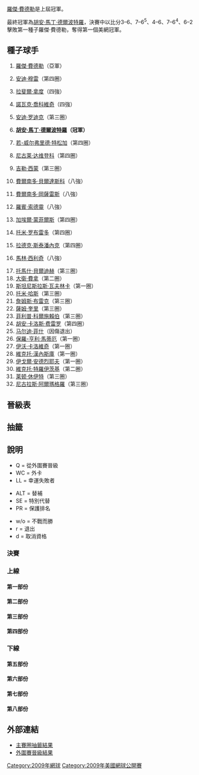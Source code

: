 {{noteTA|G1=tennis}}

{{GrandSlamEvents|2009|美國網球公開賽|
| defchamp  = {{flagicon|SUI}} [[羅傑·費德勒|羅傑·費德勒]]
| champ = {{flagicon|ARG}} [[胡安·馬丁·德爾波特羅|胡安·馬丁·德爾波特羅]]
| runner = {{flagicon|SUI}} [[羅傑·費德勒|羅傑·費德勒]]
| score  = 3–6、7–6<sup>6</sup>、 4–6、7–6<sup>4</sup>、6–2
| before_name = 美國網球公開賽男子單打比賽
| after_name  = 美國網球公開賽男子單打比賽
}}

{{main|2009年美國網球公開賽}}

[[羅傑·費德勒|羅傑·費德勒]]是上屆冠軍。

最終冠軍為[[胡安·馬丁·德爾波特羅|胡安·馬丁·德爾波特羅]]，決賽中以比分3–6、7–6<sup>5</sup>、4–6、7–6<sup>4</sup>、6–2擊敗第一種子羅傑·費德勒，奪得第一個美網冠軍。

== 種子球手 ==
{{col-begin}}
{{col-2}}
# {{flagicon|SUI}} [[羅傑·費德勒|羅傑·費德勒]]（亞軍）
# {{flagicon|GBR}} [[安迪·穆雷|安迪·穆雷]]（第四圈）
# {{flagicon|ESP}} [[拉斐爾·拿度|拉斐爾·拿度]]（四強）
# {{flagicon|SRB}} [[諾瓦克·喬科維奇|諾瓦克·喬科維奇]]（四強）
# {{flagicon|USA}} [[安迪·罗迪克|安迪·罗迪克]]（第三圈）
# {{flagicon|ARG}} '''[[胡安·馬丁·德爾波特羅|胡安·馬丁·德爾波特羅]]（冠軍）'''
# {{flagicon|FRA}} [[若-威尔弗里德·特松加|若-威尔弗里德·特松加]]（第四圈）
# {{flagicon|RUS}} [[尼古莱·达维登科|尼古莱·达维登科]]（第四圈）
# {{flagicon|FRA}} [[吉勒·西蒙|吉勒·西蒙]]（第三圈）
# {{flagicon|ESP}} [[費爾南多·貝爾達斯科|費爾南多·貝爾達斯科]]（八強）
# {{flagicon|CHI}} [[費爾南多·岡薩雷斯|費爾南多·岡薩雷斯]]（八強）
# {{flagicon|SWE}} [[羅賓·索德靈|羅賓·索德靈]]（八強）
# {{flagicon|FRA}} [[加埃爾·蒙菲爾斯|加埃爾·蒙菲爾斯]]（第四圈）
# {{flagicon|ESP}} [[托米·罗布雷多|托米·罗布雷多]]（第四圈）
# {{flagicon|CZE}} [[拉德克·斯泰潘內克|拉德克·斯泰潘內克]]（第四圈）
# {{flagicon|CRO}} [[馬林·西利奇|馬林·西利奇]]（八強）
{{col-2}}
<ol start="17">

<li> {{flagicon|CZE}} [[托馬什·貝爾迪赫|托馬什·貝爾迪赫]]（第三圈）</li>
<li> {{flagicon|ESP}} [[大衛·費拿|大衛·費拿]]（第二圈）</li>
<li> {{flagicon|SUI}} [[斯坦尼斯拉斯·瓦夫林卡|斯坦尼斯拉斯·瓦夫林卡]]（第一圈）</li>
<li> {{flagicon|GER}} [[托米·哈斯|托米·哈斯]]（第三圈）</li>
<li> {{flagicon|USA}} [[詹姆斯·布雷克|詹姆斯·布雷克]]（第三圈）</li>
<li> {{flagicon|USA}} [[薩姆·奎里|薩姆·奎里]]（第三圈）</li>
<li> {{flagicon|GER}} [[菲利普·科爾施賴伯|菲利普·科爾施賴伯]]（第三圈）</li>
<li> {{flagicon|ESP}} [[胡安·卡洛斯·费雷罗|胡安·卡洛斯·费雷罗]]（第四圈）</li>
<li> {{flagicon|USA}} [[马尔迪·菲什|马尔迪·菲什]]（因傷退出）</li>
<li> {{flagicon|FRA}} [[保羅-亨利·馬蒂厄|保羅-亨利·馬蒂厄]]（第一圈）</li>
<li> {{flagicon|CRO}} [[伊沃·卡洛維奇|伊沃·卡洛維奇]]（第一圈）</li>
<li> {{flagicon|ROU}} [[維克托·漢內斯庫|維克托·漢內斯庫]]（第一圈）</li>
<li> {{flagicon|RUS}} [[伊戈爾·安德烈耶夫|伊戈爾·安德烈耶夫]]（第一圈）</li>
<li> {{flagicon|SRB}} [[維克托·特羅伊茨基|維克托·特羅伊茨基]]（第二圈）</li>
<li> {{flagicon|AUS}} [[莱顿·休伊特|莱顿·休伊特]]（第三圈）</li>
<li> {{flagicon|ESP}} [[尼古拉斯·阿爾瑪格羅|尼古拉斯·阿爾瑪格羅]]（第三圈）</li>
</ol>
{{col-end}}

== 晉級表 ==
== 抽籤 ==
== 說明 ==
{{col-begin}}
{{col-3}}
* Q = 從外圍賽晉級
* WC = 外卡
* LL = 幸運失敗者
{{col-3}}
* ALT = 替補
* SE = 特別代替
* PR = 保護排名
{{col-3}}
* w/o = 不戰而勝
* r = 退出
* d = 取消資格
{{col-end}}

=== 決賽 ===
{{8TeamBracket-Tennis5
| RD1=八強
| RD2=四強
| RD3=決賽

| team-width=175

| RD1-seed1=1
| RD1-team1='''{{flagicon|SUI}} [[羅傑·費德勒|費德勒]]'''
| RD1-score1-1='''6'''
| RD1-score1-2='''6'''
| RD1-score1-3=6<sup>6</sup>
| RD1-score1-4='''7'''
| RD1-score1-5= 
| RD1-seed2=12
| RD1-team2={{flagicon|SWE}} [[羅賓·索德靈|索德靈]]
| RD1-score2-1=0
| RD1-score2-2=3
| RD1-score2-3='''7'''
| RD1-score2-4=6<sup>6</sup>
| RD1-score2-5= 

| RD1-seed3=4
| RD1-team3='''{{flagicon|SRB}} [[諾瓦克·喬科維奇|喬科維奇]]'''
| RD1-score3-1='''7'''
| RD1-score3-2=1
| RD1-score3-3='''7'''
| RD1-score3-4='''6'''
| RD1-score3-5= 
| RD1-seed4=10
| RD1-team4={{flagicon|ESP}} [[費爾南多·貝爾達斯科|貝爾達斯科]]
| RD1-score4-1=6<sup>2</sup>
| RD1-score4-2='''6'''
| RD1-score4-3=5
| RD1-score4-4=2
| RD1-score4-5= 

| RD1-seed5=11
| RD1-team5={{flagicon|CHI}} [[費爾南多·岡薩雷斯|F 岡薩雷斯]]
| RD1-score5-1=6<sup>4</sup>
| RD1-score5-2=6<sup>2</sup>
| RD1-score5-3=0
| RD1-score5-4= 
| RD1-score5-5= 
| RD1-seed6=3
| RD1-team6='''{{flagicon|ESP}} [[拉斐爾·拿度|拿度]]'''
| RD1-score6-1='''7'''
| RD1-score6-2='''7'''
| RD1-score6-3='''6'''
| RD1-score6-4= 
| RD1-score6-5= 

| RD1-seed7=6
| RD1-team7='''{{flagicon|ARG}} [[胡安·馬丁·德爾波特羅|德爾波特羅]]'''
| RD1-score7-1=4
| RD1-score7-2='''6'''
| RD1-score7-3='''6'''
| RD1-score7-4='''6'''
| RD1-score7-5= 
| RD1-seed8=16
| RD1-team8={{flagicon|CRO}} [[馬林·西利奇|西利奇]]
| RD1-score8-1='''6'''
| RD1-score8-2=3
| RD1-score8-3=2
| RD1-score8-4=1
| RD1-score8-5= 

| RD2-seed1=1
| RD2-team1='''{{flagicon|SUI}} [[羅傑·費德勒|費德勒]]'''
| RD2-score1-1='''7'''
| RD2-score1-2='''7'''
| RD2-score1-3='''7'''
| RD2-score1-4= 
| RD2-score1-5= 
| RD2-seed2=4
| RD2-team2={{flagicon|SRB}} [[諾瓦克·喬科維奇|喬科維奇]]
| RD2-score2-1=6<sup>3</sup>
| RD2-score2-2=5
| RD2-score2-3=5
| RD2-score2-4= 
| RD2-score2-5= 

| RD2-seed3=3
| RD2-team3={{flagicon|ESP}} [[拉斐爾·拿度|拿度]]
| RD2-score3-1=2
| RD2-score3-2=2
| RD2-score3-3=2
| RD2-score3-4= 
| RD2-score3-5= 
| RD2-seed4=6
| RD2-team4={{flagicon|ARG}} '''[[胡安·馬丁·德爾波特羅|德爾波特羅]]'''
| RD2-score4-1='''6'''
| RD2-score4-2='''6'''
| RD2-score4-3='''6'''
| RD2-score4-4= 
| RD2-score4-5= 

| RD3-seed1=1
| RD3-team1={{flagicon|SUI}} [[羅傑·費德勒|費德勒]]
| RD3-score1-1='''6'''
| RD3-score1-2=6<sup>5</sup>
| RD3-score1-3='''6'''
| RD3-score1-4=6<sup>4</sup>
| RD3-score1-5=2
| RD3-seed2=6
| RD3-team2='''{{flagicon|ARG}} [[胡安·馬丁·德爾波特羅|德爾波特羅]]'''
| RD3-score2-1=3
| RD3-score2-2='''7'''
| RD3-score2-3=4
| RD3-score2-4='''7'''
| RD3-score2-5='''6'''

}}

=== 上線 ===
==== 第一部份 ====
{{16TeamBracket-Compact-Tennis5
| RD1=第一圈
| RD2=第二圈
| RD3=第三圈
| RD4=第四圈

| RD1-seed01=1
| RD1-team01='''{{flagicon|SUI}} [[羅傑·費德勒|費德勒]]'''
| RD1-score01-1='''6'''
| RD1-score01-2='''6'''
| RD1-score01-3='''7'''
| RD1-score01-4= 
| RD1-score01-5= 
| RD1-seed02=WC
| RD1-team02={{flagicon|USA}} [[Devin_Britton|D Britton]]
| RD1-score02-1=1
| RD1-score02-2=3
| RD1-score02-3=5
| RD1-score02-4= 
| RD1-score02-5= 

| RD1-seed03=Q
| RD1-team03={{flagicon|ECU}} [[Giovanni_Lapentti|G Lapentti]]
| RD1-score03-1=3
| RD1-score03-2='''6'''
| RD1-score03-3='''6'''
| RD1-score03-4=0
| RD1-score03-5=6<sup>9</sup>
| RD1-seed04= 
| RD1-team04='''{{flagicon|GER}} [[Simon_Greul|S Greul]]'''
| RD1-score04-1='''6'''
| RD1-score04-2=3
| RD1-score04-3=4
| RD1-score04-4='''6'''
| RD1-score04-5='''7'''

| RD1-seed05= 
| RD1-team05='''{{flagicon|ARG}} [[胡安·伊格納西奧·切拉|切拉]]'''
| RD1-score05-1='''6'''
| RD1-score05-2='''6'''
| RD1-score05-3='''6'''
| RD1-score05-4= 
| RD1-score05-5= 
| RD1-seed06= 
| RD1-team06={{flagicon|ESP}} [[Óscar_Hernández_(tennis)|Ó Hernández]]
| RD1-score06-1=4
| RD1-score06-2=4
| RD1-score06-3=2
| RD1-score06-4= 
| RD1-score06-5= 

| RD1-seed07= 
| RD1-team07={{flagicon|BRA}} [[帝亞高·艾維斯|艾維斯]]
| RD1-score07-1=0
| RD1-score07-2=3
| RD1-score07-3=4
| RD1-score07-4= 
| RD1-score07-5= 
| RD1-seed08=31
| RD1-team08='''{{flagicon|AUS}} [[莱顿·休伊特|休伊特]]'''
| RD1-score08-1='''6'''
| RD1-score08-2='''6'''
| RD1-score08-3='''6'''
| RD1-score08-4= 
| RD1-score08-5= 

| RD1-seed09=21
| RD1-team09='''{{flagicon|USA}} [[詹姆斯·布雷克|布雷克]]'''
| RD1-score09-1='''6'''
| RD1-score09-2='''6'''
| RD1-score09-3='''7'''
| RD1-seed10= 
| RD1-team10={{flagicon|ESP}} [[Rubén_Ramírez_Hidalgo|R Ramírez Hidalgo]]
| RD1-score10-1=1
| RD1-score10-2=4
| RD1-score10-3=5
| RD1-score10-4= 
| RD1-score10-5= 

| RD1-seed11= 
| RD1-team11='''{{flagicon|BEL}} [[奧利維埃·羅庫斯|羅庫斯]]'''
| RD1-score11-1='''6'''
| RD1-score11-2='''6'''
| RD1-score11-3='''6'''
| RD1-score11-4= 
| RD1-score11-5= 
| RD1-seed12= 
| RD1-team12={{flagicon|RUS}} [[伊戈爾·昆尼辛|昆尼辛]]
| RD1-score12-1=3
| RD1-score12-2=0
| RD1-score12-3=2
| RD1-score12-4= 
| RD1-score12-5= 

| RD1-seed13=Q
| RD1-team13={{flagicon|CAN}} [[彼德·波蘭斯基|波蘭斯基]]
| RD1-score13-1=4
| RD1-score13-2=4
| RD1-score13-3='''7'''
| RD1-score13-4='''6'''
| RD1-score13-5=1
| RD1-seed14= 
| RD1-team14='''{{flagicon|ESP}} [[吉列爾莫·加西亞·洛佩斯|G洛佩斯]]'''
| RD1-score14-1='''6'''
| RD1-score14-2='''6'''
| RD1-score14-3=5
| RD1-score14-4=3
| RD1-score14-5='''6'''

| RD1-seed15=Q
| RD1-team15={{flagicon|USA}} [[唐納德·楊|楊]]
| RD1-score15-1=4
| RD1-score15-2='''6'''
| RD1-score15-3=2
| RD1-score15-4=3
| RD1-score15-5= 
| RD1-seed16=14
| RD1-team16='''{{flagicon|ESP}} [[托米·罗布雷多|罗布雷多]]'''
| RD1-score16-1='''6'''
| RD1-score16-2=3
| RD1-score16-3='''6'''
| RD1-score16-4='''6'''
| RD1-score16-5= 

| RD2-seed01=1
| RD2-team01='''{{flagicon|SUI}} [[羅傑·費德勒|費德勒]]'''
| RD2-score01-1='''6'''
| RD2-score01-2='''7'''
| RD2-score01-3='''7'''
| RD2-score01-4= 
| RD2-score01-5= 
| RD2-seed02= 
| RD2-team02={{flagicon|GER}} [[Simon_Greul|S Greul]]
| RD2-score02-1=3
| RD2-score02-2=5
| RD2-score02-3=5
| RD2-score02-4= 
| RD2-score02-5= 

| RD2-seed03= 
| RD2-team03={{flagicon|ARG}} [[胡安·伊格納西奧·切拉|切拉]]
| RD2-score03-1=3
| RD2-score03-2=3
| RD2-score03-3=3
| RD2-score03-4= 
| RD2-score03-5= 
| RD2-seed04=31
| RD2-team04='''{{flagicon|AUS}} [[莱顿·休伊特|休伊特]]'''
| RD2-score04-1='''6'''
| RD2-score04-2='''6'''
| RD2-score04-3='''6'''
| RD2-score04-4= 
| RD2-score04-5= 

| RD2-seed05=21
| RD2-team05='''{{flagicon|USA}} [[詹姆斯·布雷克|布雷克]]'''
| RD2-score05-1='''6'''
| RD2-score05-2=3
| RD2-score05-3='''7'''
| RD2-score05-4='''6'''
| RD2-score05-5= 
| RD2-seed06=  
| RD2-team06={{flagicon|BEL}} [[奧利維埃·羅庫斯|羅庫斯]]
| RD2-score06-1=4
| RD2-score06-2='''6'''
| RD2-score06-3=6<sup>6</sup>
| RD2-score06-4=3
| RD2-score06-5= 

| RD2-seed07= 
| RD2-team07={{flagicon|ESP}} [[吉列爾莫·加西亞·洛佩斯|G洛佩斯]]
| RD2-score07-1=2
| RD2-score07-2='''6'''
| RD2-score07-3=2
| RD2-score07-4=4
| RD2-score07-5= 
| RD2-seed08=14
| RD2-team08='''{{flagicon|ESP}} [[托米·罗布雷多|罗布雷多]]'''
| RD2-score08-1='''6'''
| RD2-score08-2=4
| RD2-score08-3='''6'''
| RD2-score08-4='''6'''
| RD2-score08-5= 

| RD3-seed01=1
| RD3-team01='''{{flagicon|SUI}} [[羅傑·費德勒|費德勒]]'''
| RD3-score01-1=4
| RD3-score01-2='''6'''
| RD3-score01-3='''7'''
| RD3-score01-4='''6'''
| RD3-score01-5= 
| RD3-seed02=31
| RD3-team02={{flagicon|AUS}} [[莱顿·休伊特|休伊特]]
| RD3-score02-1='''6'''
| RD3-score02-2=3
| RD3-score02-3=5
| RD3-score02-4=4
| RD3-score02-5= 

| RD3-seed03=21
| RD3-team03={{flagicon|USA}} [[詹姆斯·布雷克|布雷克]]
| RD3-score03-1=6<sup>2</sup>
| RD3-score03-2=4
| RD3-score03-3=4
| RD3-score03-4= 
| RD3-score03-5= 
| RD3-seed04=14
| RD3-team04='''{{flagicon|ESP}} [[托米·罗布雷多|罗布雷多]]'''
| RD3-score04-1='''7'''
| RD3-score04-2='''6'''
| RD3-score04-3='''6'''
| RD3-score04-4= 
| RD3-score04-5= 

| RD4-seed01=1
| RD4-team01='''{{flagicon|SUI}} [[羅傑·費德勒|費德勒]]'''
| RD4-score01-1='''7'''
| RD4-score01-2='''6'''
| RD4-score01-3='''6'''
| RD4-score01-4= 
| RD4-score01-5= 
| RD4-seed02=14
| RD4-team02={{flagicon|ESP}} [[托米·罗布雷多|罗布雷多]]
| RD4-score02-1=5
| RD4-score02-2=3
| RD4-score02-3=2
}}

==== 第二部份 ====
{{16TeamBracket-Compact-Tennis5
| RD1=第一圈
| RD2=第二圈
| RD3=第三圈
| RD4=第四圈

| RD1-seed01=12
| RD1-team01='''{{flagicon|SWE}} [[羅賓·索德靈|索德靈]]'''
| RD1-score01-1='''6'''
| RD1-score01-2=3
| RD1-score01-3='''6'''
| RD1-score01-4='''6'''
| RD1-score01-5= 
| RD1-seed02= 
| RD1-team02={{flagicon|ESP}} [[阿爾伯特·蒙塔涅斯|蒙塔涅斯]] 
| RD1-score02-1=1
| RD1-score02-2='''6'''
| RD1-score02-3=1
| RD1-score02-4=4
| RD1-score02-5= 

| RD1-seed03= 
| RD1-team03={{flagicon|GER}} [[Mischa_Zverev|M Zverev]]
| RD1-score03-1='''6'''
| RD1-score03-2=5
| RD1-score03-3='''6'''
| RD1-score03-4=4
| RD1-score03-5=0
| RD1-seed04= 
| RD1-team04='''{{flagicon|ESP}} [[Marcel_Granollers|M Granollers]]'''
| RD1-score04-1=2
| RD1-score04-2='''7'''
| RD1-score04-3=3
| RD1-score04-4='''6'''
| RD1-score04-5='''6'''

| RD1-seed05= 
| RD1-team05='''{{flagicon|USA}} [[凱文·金|金]]'''
| RD1-score05-1='''6'''
| RD1-score05-2=0
| RD1-score05-3='''6'''
| RD1-score05-4='''6'''
| RD1-score05-5= 
| RD1-seed06= 
| RD1-team06={{flagicon|ISR}} [[杜迪·塞拉|D 塞拉]]
| RD1-score06-1=3
| RD1-score06-2='''6'''
| RD1-score06-3=2
| RD1-score06-4=2
| RD1-score06-5= 

| RD1-seed07=Q
| RD1-team07={{flagicon|USA}} [[Michael_Yani|M Yani]]
| RD1-score07-1=3
| RD1-score07-2=5
| RD1-score07-3=4
| RD1-score07-4= 
| RD1-score07-5= 
| RD1-seed08=22
| RD1-team08='''{{flagicon|USA}} [[薩姆·奎里|奎里]]'''
| RD1-score08-1='''6'''
| RD1-score08-2='''7'''
| RD1-score08-3='''6'''
| RD1-score08-4= 
| RD1-score08-5= 

| RD1-seed09=26
| RD1-team09={{flagicon|FRA}} [[保羅-亨利·馬蒂厄|馬蒂厄]]
| RD1-score09-1='''6'''
| RD1-score09-2=5
| RD1-score09-3=0
| RD1-score09-4=2
| RD1-seed10= 
| RD1-team10='''{{flagicon|RUS}} [[米哈伊尔·尤日尼|尤日尼]]'''
| RD1-score10-1=2
| RD1-score10-2='''7'''
| RD1-score10-3='''6'''
| RD1-score10-4='''6'''
| RD1-score10-5= 

| RD1-seed11= 
| RD1-team11={{flagicon|ITA}} [[波蒂托·斯塔拉切|斯塔拉切]] 
| RD1-score11-1=6<sup>3</sup>
| RD1-score11-2=6<sup>2</sup>
| RD1-score11-3=0
| RD1-score11-4= 
| RD1-score11-5= 
| RD1-seed12=Q
| RD1-team12='''{{flagicon|SUI}} [[馬爾科·齊特內里|齊特內里]]'''
| RD1-score12-1='''7'''
| RD1-score12-2='''7'''
| RD1-score12-3='''6'''
| RD1-score12-4= 
| RD1-score12-5= 

| RD1-seed13= 
| RD1-team13='''{{flagicon|CZE}} [[Jan_Hernych|J Hernych]]'''
| RD1-score13-1=1
| RD1-score13-2='''7'''
| RD1-score13-3='''6'''
| RD1-score13-4=2
| RD1-score13-5='''6'''
| RD1-seed14= 
| RD1-team14={{flagicon|GER}} [[萊納·舒特勒|舒特勒]]
| RD1-score14-1='''6'''
| RD1-score14-2=6<sup>5</sup>
| RD1-score14-3=4
| RD1-score14-4='''6'''
| RD1-score14-5=3

| RD1-seed15=Q
| RD1-team15={{flagicon|GER}} [[Dieter_Kindlmann|D Kindlmann]]
| RD1-score15-1=3
| RD1-score15-2=4
| RD1-score15-3=5
| RD1-score15-4= 
| RD1-score15-5= 
| RD1-seed16=8
| RD1-team16='''{{flagicon|RUS}} [[尼古莱·达维登科|达维登科]]'''
| RD1-score16-1='''6'''
| RD1-score16-2='''6'''
| RD1-score16-3='''6'''
| RD1-score16-4= 
| RD1-score16-5= 

| RD2-seed01=12
| RD2-team01='''{{flagicon|SWE}} [[羅賓·索德靈|索德靈]]'''
| RD2-score01-1=2
| RD2-score01-2= 
| RD2-score01-3= 
| RD2-score01-4= 
| RD2-score01-5= 
| RD2-seed02= 
| RD2-team02={{flagicon|ESP}} [[Marcel_Granollers|M Granollers]]
| RD2-score02-1=0
| RD2-score02-2=r
| RD2-score02-3= 
| RD2-score02-4= 
| RD2-score02-5= 

| RD2-seed03= 
| RD2-team03={{flagicon|USA}} [[凱文·金|金]]
| RD2-score03-1=5
| RD2-score03-2='''7'''
| RD2-score03-3=4
| RD2-score03-4=4
| RD2-score03-5= 
| RD2-seed04=22
| RD2-team04= '''{{flagicon|USA}} [[薩姆·奎里|奎里]]'''
| RD2-score04-1='''7'''
| RD2-score04-2=6<sup>6</sup>
| RD2-score04-3='''6'''
| RD2-score04-4='''6'''
| RD2-score04-5= 

| RD2-seed05= 
| RD2-team05={{flagicon|RUS}} [[米哈伊尔·尤日尼|尤日尼]]
| RD2-score05-1='''6'''
| RD2-score05-2=6<sup>4</sup>
| RD2-score05-3=4
| RD2-score05-4=3
| RD2-score05-5= 
| RD2-seed06=Q
| RD2-team06='''{{flagicon|SUI}} [[馬爾科·齊特內里|齊特內里]]'''
| RD2-score06-1=2
| RD2-score06-2='''7'''
| RD2-score06-3='''6'''
| RD2-score06-4='''6'''
| RD2-score06-5= 

| RD2-seed07= 
| RD2-team07={{flagicon|CZE}} [[Jan_Hernych|J Hernych]]
| RD2-score07-1=4
| RD2-score07-2=1
| RD2-score07-3=2
| RD2-score07-4= 
| RD2-score07-5= 
| RD2-seed08=8
| RD2-team08='''{{flagicon|RUS}} [[尼古莱·达维登科|达维登科]]'''
| RD2-score08-1='''6'''
| RD2-score08-2='''6'''
| RD2-score08-3='''6'''
| RD2-score08-4= 
| RD2-score08-5= 

| RD3-seed01=12
| RD3-team01='''{{flagicon|SWE}} [[羅賓·索德靈|索德靈]]'''
| RD3-score01-1='''6'''
| RD3-score01-2='''7'''
| RD3-score01-3=6<sup>6</sup>
| RD3-score01-4='''6'''
| RD3-score01-5= 
| RD3-seed02=22
| RD3-team02={{flagicon|USA}} [[薩姆·奎里|奎里]]
| RD3-score02-1=2
| RD3-score02-2=5
| RD3-score02-3='''7'''
| RD3-score02-4=1
| RD3-score02-5= 

| RD3-seed03=Q
| RD3-team03={{flagicon|SUI}} [[馬爾科·齊特內里|齊特內里]]
| RD3-score03-1=4
| RD3-score03-2=5
| RD3-score03-3=5
| RD3-score03-4= 
| RD3-score03-5= 
| RD3-seed04=8
| RD3-team04='''{{flagicon|RUS}} [[尼古莱·达维登科|达维登科]]'''
| RD3-score04-1='''6'''
| RD3-score04-2='''7'''
| RD3-score04-3='''7'''
| RD3-score04-4= 
| RD3-score04-5= 

| RD4-seed01=12
| RD4-team01='''{{flagicon|SWE}} [[羅賓·索德靈|索德靈]]'''
| RD4-score01-1='''7'''
| RD4-score01-2=3
| RD4-score01-3='''6'''
| RD4-score01-4= 
| RD4-score01-5= 
| RD4-seed02=8
| RD4-team02={{flagicon|RUS}} [[尼古莱·达维登科|达维登科]] 
| RD4-score02-1=5
| RD4-score02-2='''6'''
| RD4-score02-3=2
| RD4-score02-4=r
}}

==== 第三部份 ====
{{16TeamBracket-Compact-Tennis5
| RD1=第一圈
| RD2=第二圈
| RD3=第三圈
| RD4=第四圈

| RD1-seed01=4
| RD1-team01='''{{flagicon|SRB}} [[諾瓦克·喬科維奇|喬科維奇]]'''
| RD1-score01-1='''6'''
| RD1-score01-2='''6'''
| RD1-score01-3='''6'''
| RD1-score01-4= 
| RD1-score01-5= 
| RD1-seed02= 
| RD1-team02={{flagicon|CRO}} [[伊万·柳比西奇|柳比西奇]]
| RD1-score02-1=3
| RD1-score02-2=1
| RD1-score02-3=3
| RD1-score02-4= 
| RD1-score02-5= 

| RD1-seed03=Q
| RD1-team03={{flagicon|ARG}} [[Juan_Pablo_Brzezicki|JP Brzezicki]]
| RD1-score03-1=6<sup>5</sup>
| RD1-score03-2=3
| RD1-score03-3=4
| RD1-score03-4= 
| RD1-score03-5= 
| RD1-seed04=Q
| RD1-team04='''{{flagicon|AUS}} [[Carsten_Ball|C Ball]]'''
| RD1-score04-1='''7'''
| RD1-score04-2='''6'''
| RD1-score04-3='''6'''
| RD1-score04-4= 
| RD1-score04-5= 

| RD1-seed05= 
| RD1-team05={{flagicon|SVK}} [[Karol_Beck|K Beck]]
| RD1-score05-1='''6'''
| RD1-score05-2='''6'''
| RD1-score05-3=1
| RD1-score05-4=4
| RD1-score05-5=3
| RD1-seed06= 
| RD1-team06='''{{flagicon|ARG}} [[麥斯武·岡薩雷斯|M岡薩雷斯]]'''
| RD1-score06-1=2
| RD1-score06-2=1
| RD1-score06-3='''6'''
| RD1-score06-4='''6'''
| RD1-score06-5='''6'''

| RD1-seed07=Q
| RD1-team07='''{{flagicon|USA}} [[Jesse_Witten|J Witten]]'''
| RD1-score07-1='''6'''
| RD1-score07-2='''6'''
| RD1-score07-3='''6'''
| RD1-score07-4= 
| RD1-score07-5= 
| RD1-seed08=29
| RD1-team08={{flagicon|RUS}} [[伊戈爾·安德烈耶夫|安德烈耶夫]]
| RD1-score08-1=4
| RD1-score08-2=0
| RD1-score08-3=2
| RD1-score08-4= 
| RD1-score08-5= 

| RD1-seed09=23
| RD1-team09='''{{flagicon|GER}} [[菲利普·科爾施賴伯|科爾施賴伯]]'''
| RD1-score09-1='''6'''
| RD1-score09-2='''6'''
| RD1-score09-3='''6'''
| RD1-seed10= 
| RD1-team10={{flagicon|ITA}} [[安德烈亞斯·塞皮|塞皮]]
| RD1-score10-1=0
| RD1-score10-2=4
| RD1-score10-3=4
| RD1-score10-4= 
| RD1-score10-5= 

| RD1-seed11=Q
| RD1-team11='''{{flagicon|IND}} [[Somdev_Devvarman|S Devvarman]]'''
| RD1-score11-1='''6'''
| RD1-score11-2='''6'''
| RD1-score11-3='''6'''
| RD1-score11-4= 
| RD1-score11-5= 
| RD1-seed12= 
| RD1-team12={{flagicon|POR}} [[費德歷高·基奧|基奧]]
| RD1-score12-1=3
| RD1-score12-2=4
| RD1-score12-3=3
| RD1-score12-4= 
| RD1-score12-5= 

| RD1-seed13= 
| RD1-team13={{flagicon|KAZ}} [[Andrey_Golubev|A Golubev]]
| RD1-score13-1=4
| RD1-score13-2='''6'''
| RD1-score13-3=5
| RD1-score13-4=3
| RD1-score13-5= 
| RD1-seed14= 
| RD1-team14='''{{flagicon|ARG}} [[Leonardo_Mayer|L Mayer]]'''
| RD1-score14-1='''6'''
| RD1-score14-2=4
| RD1-score14-3='''7'''
| RD1-score14-4='''6'''
| RD1-score14-5= 

| RD1-seed15= 
| RD1-team15={{flagicon|ITA}} [[西莫內·博萊利|博萊利]]
| RD1-score15-1=4
| RD1-score15-2=4
| RD1-score15-3=4
| RD1-score15-4= 
| RD1-score15-5= 
| RD1-seed16=15
| RD1-team16='''{{flagicon|CZE}} [[拉德克·斯泰潘內克|斯泰潘內克]]'''
| RD1-score16-1='''6'''
| RD1-score16-2='''6'''
| RD1-score16-3='''6'''
| RD1-score16-4= 
| RD1-score16-5= 

| RD2-seed01=4
| RD2-team01='''{{flagicon|SRB}} [[諾瓦克·喬科維奇|喬科維奇]]'''
| RD2-score01-1='''6'''
| RD2-score01-2='''6'''
| RD2-score01-3='''6'''
| RD2-score01-4= 
| RD2-score01-5= 
| RD2-seed02=Q
| RD2-team02={{flagicon|AUS}} [[Carsten_Ball|C Ball]]
| RD2-score02-1=3
| RD2-score02-2=4
| RD2-score02-3=4
| RD2-score02-4= 
| RD2-score02-5= 

| RD2-seed03= 
| RD2-team03={{flagicon|ARG}} [[麥斯武·岡薩雷斯|M岡薩雷斯]]
| RD2-score03-1='''7'''
| RD2-score03-2=4
| RD2-score03-3=5
| RD2-score03-4=2
| RD2-score03-5= 
| RD2-seed04=Q
| RD2-team04='''{{flagicon|USA}} [[Jesse_Witten|J Witten]]'''
| RD2-score04-1=6<sup>3</sup>
| RD2-score04-2='''6'''
| RD2-score04-3='''7'''
| RD2-score04-4='''6'''
| RD2-score04-5= 

| RD2-seed05=23
| RD2-team05='''{{flagicon|GER}} [[菲利普·科爾施賴伯|科爾施賴伯]]'''
| RD2-score05-1='''6'''
| RD2-score05-2='''6'''
| RD2-score05-3=0
| RD2-score05-4='''6'''
| RD2-score05-5= 
| RD2-seed06=Q
| RD2-team06={{flagicon|IND}} [[Somdev_Devvarman|S Devvarman]]
| RD2-score06-1=3
| RD2-score06-2=4
| RD2-score06-3='''6'''
| RD2-score06-4=2
| RD2-score06-5= 

| RD2-seed07= 
| RD2-team07={{flagicon|ARG}} [[Leonardo_Mayer|L Mayer]]
| RD2-score07-1=6<sup>5</sup>
| RD2-score07-2=3
| RD2-score07-3=4
| RD2-score07-4= 
| RD2-score07-5= 
| RD2-seed08=15
| RD2-team08='''{{flagicon|CZE}} [[拉德克·斯泰潘內克|斯泰潘內克]]'''
| RD2-score08-1='''7'''
| RD2-score08-2='''6'''
| RD2-score08-3='''6'''
| RD2-score08-4= 
| RD2-score08-5= 

| RD3-seed01=4
| RD3-team01='''{{flagicon|SRB}} [[諾瓦克·喬科維奇|喬科維奇]]'''
| RD3-score01-1=6<sup>2</sup>
| RD3-score01-2='''6'''
| RD3-score01-3='''7'''
| RD3-score01-4='''6'''
| RD3-score01-5= 
| RD3-seed02=Q
| RD3-team02={{flagicon|USA}} [[Jesse_Witten|J Witten]]
| RD3-score02-1='''7'''
| RD3-score02-2=3
| RD3-score02-3=6<sup>2</sup>
| RD3-score02-4=4
| RD3-score02-5= 

| RD3-seed03=23
| RD3-team03={{flagicon|GER}} [[菲利普·科爾施賴伯|科爾施賴伯]]
| RD3-score03-1='''6'''
| RD3-score03-2=2
| RD3-score03-3=3
| RD3-score03-4=3
| RD3-score03-5= 
| RD3-seed04=15
| RD3-team04='''{{flagicon|CZE}} [[拉德克·斯泰潘內克|斯泰潘內克]]'''
| RD3-score04-1=4
| RD3-score04-2='''6'''
| RD3-score04-3='''6'''
| RD3-score04-4='''6'''
| RD3-score04-5= 

| RD4-seed01=4
| RD4-team01='''{{flagicon|SRB}} [[諾瓦克·喬科維奇|喬科維奇]]'''
| RD4-score01-1='''6'''
| RD4-score01-2='''6'''
| RD4-score01-3='''6'''
| RD4-score01-4= 
| RD4-score01-5= 
| RD4-seed02=15
| RD4-team02={{flagicon|CZE}} [[拉德克·斯泰潘內克|斯泰潘內克]]
| RD4-score02-1=1
| RD4-score02-2=3
| RD4-score02-3=3
}}

==== 第四部份 ====
{{16TeamBracket-Compact-Tennis5
| RD1=第一圈
| RD2=第二圈
| RD3=第三圈
| RD4=第四圈

| RD1-seed01=10
| RD1-team01='''{{flagicon|ESP}} [[費爾南多·貝爾達斯科|貝爾達斯科]]'''
| RD1-score01-1='''7'''
| RD1-score01-2='''6'''
| RD1-score01-3='''7'''
| RD1-score01-4= 
| RD1-score01-5= 
| RD1-seed02= 
| RD1-team02={{flagicon|GER}} [[班傑明·貝克爾|B -{zh-hans:贝克尔;zh-hk:碧加;zh-tw:貝克;}-]] 
| RD1-score02-1=5
| RD1-score02-2=4
| RD1-score02-3=5
| RD1-score02-4= 
| RD1-score02-5= 

| RD1-seed03= 
| RD1-team03='''{{flagicon|FRA}} [[弗洛朗·塞拉|塞拉]]'''
| RD1-score03-1='''7'''
| RD1-score03-2='''7'''
| RD1-score03-3='''7'''
| RD1-score03-4= 
| RD1-score03-5= 
| RD1-seed04= 
| RD1-team04={{flagicon|SRB}} [[揚科·蒂普薩雷維奇|蒂普薩雷維奇]]
| RD1-score04-1=6<sup>8</sup>
| RD1-score04-2=6<sup>5</sup>
| RD1-score04-3=6<sup>5</sup>
| RD1-score04-4= 
| RD1-score04-5= 

| RD1-seed05= 
| RD1-team05='''{{flagicon|USA}} [[罗伯特·肯德里克|肯德里克]]'''
| RD1-score05-1='''6'''
| RD1-score05-2='''6'''
| RD1-score05-3='''6'''
| RD1-score05-4= 
| RD1-score05-5= 
| RD1-seed06= 
| RD1-team06={{flagicon|ARG}} [[馬丁·瓦薩洛·阿圭洛|瓦薩洛·阿圭洛]]
| RD1-score06-1=2
| RD1-score06-2=2
| RD1-score06-3=2
| RD1-score06-4= 
| RD1-score06-5= 

| RD1-seed07=Q
| RD1-team07={{flagicon|COL}} [[阿歷山度·法拉|法拉]]
| RD1-score07-1=5
| RD1-score07-2='''6'''
| RD1-score07-3=6<sup>7</sup>
| RD1-score07-4=2
| RD1-score07-5= 
| RD1-seed08=20
| RD1-team08='''{{flagicon|GER}} [[托米·哈斯|哈斯]]'''
| RD1-score08-1='''7'''
| RD1-score08-2=4
| RD1-score08-3='''7'''
| RD1-score08-4='''6'''
| RD1-score08-5= 

| RD1-seed09=28
| RD1-team09={{flagicon|ROU}} [[維克托·漢內斯庫|漢內斯庫]]
| RD1-score09-1=1
| RD1-score09-2=6<sup>14</sup>
| RD1-score09-3=6<sup>5</sup>
| RD1-seed10= 
| RD1-team10='''{{flagicon|USA}} [[約翰·伊斯內爾|伊斯內爾]]'''
| RD1-score10-1='''6'''
| RD1-score10-2='''7'''
| RD1-score10-3='''7'''
| RD1-score10-4= 
| RD1-score10-5= 

| RD1-seed11=Q
| RD1-team11='''{{flagicon|TUR}} [[Marsel_İlhan|M İlhan]]'''
| RD1-score11-1=3
| RD1-score11-2='''6'''
| RD1-score11-3=3
| RD1-score11-4='''7'''
| RD1-score11-5='''7'''
| RD1-seed12= 
| RD1-team12={{flagicon|BEL}} [[Christophe_Rochus|C Rochus]]
| RD1-score12-1='''6'''
| RD1-score12-2=3
| RD1-score12-3='''6'''
| RD1-score12-4=5
| RD1-score12-5=5

| RD1-seed13= 
| RD1-team13='''{{flagicon|FRA}} [[馬克·吉克爾|吉克爾]]'''
| RD1-score13-1='''6'''
| RD1-score13-2=5
| RD1-score13-3='''6'''
| RD1-score13-4='''6'''
| RD1-score13-5= 
| RD1-seed14= 
| RD1-team14={{flagicon|RUS}} [[德米特里·图萨诺夫|图萨诺夫]]
| RD1-score14-1=2
| RD1-score14-2='''7'''
| RD1-score14-3=3
| RD1-score14-4=3
| RD1-score14-5= 

| RD1-seed15= 
| RD1-team15={{flagicon|GER}} [[Björn_Phau|B Phau]]
| RD1-score15-1=1
| RD1-score15-2=4
| RD1-score15-3=2
| RD1-score15-4= 
| RD1-score15-5= 
| RD1-seed16=5
| RD1-team16='''{{flagicon|USA}} [[安迪·羅迪克|羅迪克]]'''
| RD1-score16-1='''6'''
| RD1-score16-2='''6'''
| RD1-score16-3='''6'''
| RD1-score16-4= 
| RD1-score16-5= 

| RD2-seed01=10
| RD2-team01='''{{flagicon|ESP}} [[費爾南多·貝爾達斯科|貝爾達斯科]]'''
| RD2-score01-1='''6'''
| RD2-score01-2='''6'''
| RD2-score01-3='''6'''
| RD2-score01-4= 
| RD2-score01-5= 
| RD2-seed02= 
| RD2-team02={{flagicon|FRA}} [[弗洛朗·塞拉|塞拉]] 
| RD2-score02-1=3
| RD2-score02-2=0
| RD2-score02-3=3
| RD2-score02-4= 
| RD2-score02-5= 

| RD2-seed03= 
| RD2-team03={{flagicon|USA}} [[罗伯特·肯德里克|肯德里克]]
| RD2-score03-1=4
| RD2-score03-2=4
| RD2-score03-3=6<sup>3</sup>
| RD2-score03-4= 
| RD2-score03-5= 
| RD2-seed04=20
| RD2-team04='''{{flagicon|GER}} [[托米·哈斯|哈斯]]'''
| RD2-score04-1='''6'''
| RD2-score04-2='''6'''
| RD2-score04-3='''7'''
| RD2-score04-4= 
| RD2-score04-5= 

| RD2-seed05= 
| RD2-team05='''{{flagicon|USA}} [[約翰·伊斯內爾|伊斯內爾]]'''
| RD2-score05-1='''6'''
| RD2-score05-2='''6'''
| RD2-score05-3='''7'''
| RD2-score05-4= 
| RD2-score05-5= 
| RD2-seed06=Q
| RD2-team06={{flagicon|TUR}} [[Marsel_İlhan|M İlhan]]
| RD2-score06-1=3
| RD2-score06-2=4
| RD2-score06-3=6<sup>1</sup>
| RD2-score06-4= 
| RD2-score06-5= 

| RD2-seed07= 
| RD2-team07={{flagicon|FRA}} [[馬克·吉克爾|吉克爾]] 
| RD2-score07-1=1
| RD2-score07-2=4
| RD2-score07-3=4
| RD2-score07-4= 
| RD2-score07-5= 
| RD2-seed08=5
| RD2-team08='''{{flagicon|USA}} [[安迪·羅迪克|羅迪克]]'''
| RD2-score08-1='''6'''
| RD2-score08-2='''6'''
| RD2-score08-3='''6'''
| RD2-score08-4= 
| RD2-score08-5= 

| RD3-seed01=10
| RD3-team01='''{{flagicon|ESP}} [[費爾南多·貝爾達斯科|貝爾達斯科]]'''
| RD3-score01-1=3
| RD3-score01-2='''7'''
| RD3-score01-3='''7'''
| RD3-score01-4=1
| RD3-score01-5='''6'''
| RD3-seed02=20
| RD3-team02={{flagicon|GER}} [[托米·哈斯|哈斯]]
| RD3-score02-1='''6'''
| RD3-score02-2=5
| RD3-score02-3=6<sup>8</sup>
| RD3-score02-4='''6'''
| RD3-score02-5=4

| RD3-seed03= 
| RD3-team03='''{{flagicon|USA}} [[約翰·伊斯內爾|伊斯內爾]]'''
| RD3-score03-1='''7'''
| RD3-score03-2='''6'''
| RD3-score03-3=3
| RD3-score03-4=5
| RD3-score03-5='''7'''
| RD3-seed04=5
| RD3-team04={{flagicon|USA}} [[安迪·羅迪克|羅迪克]]
| RD3-score04-1=6<sup>3</sup>
| RD3-score04-2=3
| RD3-score04-3='''6'''
| RD3-score04-4='''7'''
| RD3-score04-5=6<sup>5</sup>

| RD4-seed01=10
| RD4-team01='''{{flagicon|ESP}} [[費爾南多·貝爾達斯科|貝爾達斯科]]'''
| RD4-score01-1=4
| RD4-score01-2='''6'''
| RD4-score01-3='''6'''
| RD4-score01-4='''6'''
| RD4-score01-5= 
| RD4-seed02= 
| RD4-team02={{flagicon|USA}} [[約翰·伊斯內爾|伊斯內爾]]
| RD4-score02-1='''6'''
| RD4-score02-2=4
| RD4-score02-3=4
| RD4-score02-4=4
| RD4-score02-5= 
}}

=== 下線 ===
==== 第五部份 ====
{{16TeamBracket-Compact-Tennis5
| RD1=第一圈
| RD2=第二圈
| RD3=第三圈
| RD4=第四圈

| RD1-seed01=7
| RD1-team01='''{{flagicon|FRA}} [[若-威尔弗里德·特松加|特松加]]'''
| RD1-score01-1='''6'''
| RD1-score01-2='''6'''
| RD1-score01-3='''6'''
| RD1-score01-4= 
| RD1-score01-5= 
| RD1-seed02=WC
| RD1-team02={{flagicon|USA}} [[Chase_Buchanan|C Buchanan]]
| RD1-score02-1=0
| RD1-score02-2=2
| RD1-score02-3=1
| RD1-score02-4= 
| RD1-score02-5= 

| RD1-seed03= 
| RD1-team03='''{{flagicon|FIN}} [[亞爾科·涅米寧|涅米寧]]'''
| RD1-score03-1='''7'''
| RD1-score03-2='''7'''
| RD1-score03-3='''6'''
| RD1-score03-4= 
| RD1-score03-5= 
| RD1-seed04= 
| RD1-team04={{flagicon|ITA}} [[法比奧·福尼尼|福尼尼]]
| RD1-score04-1=5
| RD1-score04-2=6<sup>6</sup>
| RD1-score04-3=4
| RD1-score04-4= 
| RD1-score04-5= 

| RD1-seed05= 
| RD1-team05={{flagicon|ITA}} [[Flavio_Cipolla|F Cipolla]]
| RD1-score05-1='''6'''
| RD1-score05-2=1
| RD1-score05-3=3
| RD1-score05-4=3
| RD1-score05-5= 
| RD1-seed06= 
| RD1-team06='''{{flagicon|FRA}} [[儒利安·貝內托|貝內托]]'''
| RD1-score06-1=4
| RD1-score06-2='''6'''
| RD1-score06-3='''6'''
| RD1-score06-4='''6'''
| RD1-score06-5= 

| RD1-seed07=LL
| RD1-team07={{flagicon|AUS}} [[Peter_Luczak|P Luczak]]
| RD1-score07-1=3
| RD1-score07-2=3
| RD1-score07-3='''6'''
| RD1-score07-4='''6'''
| RD1-score07-5=1
| RD1-seed08=30
| RD1-team08='''{{flagicon|SRB}} [[維克托·特羅伊茨基|特羅伊茨基]]'''
| RD1-score08-1='''6'''
| RD1-score08-2='''6'''
| RD1-score08-3=1
| RD1-score08-4=2
| RD1-score08-5='''6'''

| RD1-seed09=17
| RD1-team09='''{{flagicon|CZE}} [[托馬什·貝爾迪赫|貝爾迪赫]]'''
| RD1-score09-1='''7'''
| RD1-score09-2='''6'''
| RD1-score09-3='''6'''
| RD1-seed10= 
| RD1-team10={{flagicon|USA}} [[Wayne_Odesnik|W Odesnik]]
| RD1-score10-1=5
| RD1-score10-2=4
| RD1-score10-3=4
| RD1-score10-4= 
| RD1-score10-5= 

| RD1-seed11=Q
| RD1-team11={{flagicon|GER}} [[米歇尔·贝雷尔|贝雷尔]]
| RD1-score11-1=3
| RD1-score11-2=6<sup>7</sup>
| RD1-score11-3='''6'''
| RD1-score11-4=0
| RD1-score11-5= 
| RD1-seed12=Q
| RD1-team12='''{{flagicon|ARG}} [[Horacio_Zeballos|H Zeballos]]'''
| RD1-score12-1='''6'''
| RD1-score12-2='''7'''
| RD1-score12-3=3
| RD1-score12-4='''6'''
| RD1-score12-5= 

| RD1-seed13=Q
| RD1-team13={{flagicon|FRA}} [[Josselin_Ouanna|J Ouanna]] 
| RD1-score13-1='''7'''
| RD1-score13-2='''6'''
| RD1-score13-3=3
| RD1-score13-4='''6'''
| RD1-score13-5= 
| RD1-seed14= 
| RD1-team14={{flagicon|USA}} [[Rajeev_Ram|R Ram]]
| RD1-score14-1=6<sup>4</sup>
| RD1-score14-2=4
| RD1-score14-3='''6'''
| RD1-score14-4=3
| RD1-score14-5= 

| RD1-seed15= 
| RD1-team15={{flagicon|CHI}} [[尼古拉斯·马苏|马苏]]
| RD1-score15-1=3
| RD1-score15-2=3
| RD1-score15-3=3
| RD1-score15-4= 
| RD1-score15-5= 
| RD1-seed16=11
| RD1-team16='''{{flagicon|CHI}} [[費爾南多·岡薩雷斯|F岡薩雷斯]]'''
| RD1-score16-1='''6'''
| RD1-score16-2='''6'''
| RD1-score16-3='''6'''
| RD1-score16-4= 
| RD1-score16-5= 

| RD2-seed01=7
| RD2-team01='''{{flagicon|FRA}} [[若-威尔弗里德·特松加|特松加]]'''
| RD2-score01-1='''7'''
| RD2-score01-2='''6'''
| RD2-score01-3='''6'''
| RD2-score01-4= 
| RD2-score01-5= 
| RD2-seed02= 
| RD2-team02={{flagicon|FIN}} [[亞爾科·涅米寧|涅米寧]]
| RD2-score02-1=5
| RD2-score02-2=3
| RD2-score02-3=4
| RD2-score02-4= 
| RD2-score02-5= 

| RD2-seed03= 
| RD2-team03='''{{flagicon|FRA}} [[儒利安·貝內托|貝內托]]'''
| RD2-score03-1='''6'''
| RD2-score03-2=3
| RD2-score03-3='''6'''
| RD2-score03-4='''6'''
| RD2-score03-5= 
| RD2-seed04=30
| RD2-team04={{flagicon|SRB}} [[維克托·特羅伊茨基|特羅伊茨基]]
| RD2-score04-1=1
| RD2-score04-2='''6'''
| RD2-score04-3=1
| RD2-score04-4=0
| RD2-score04-5= 

| RD2-seed05=17
| RD2-team05='''{{flagicon|CZE}} [[托馬什·貝爾迪赫|貝爾迪赫]]'''
| RD2-score05-1='''6'''
| RD2-score05-2=6<sup>3</sup>
| RD2-score05-3='''7'''
| RD2-score05-4='''6'''
| RD2-score05-5= 
| RD2-seed06=Q 
| RD2-team06={{flagicon|ARG}} [[Horacio_Zeballos|H Zeballos]]
| RD2-score06-1=3
| RD2-score06-2='''7'''
| RD2-score06-3=6<sup>2</sup>
| RD2-score06-4=2
| RD2-score06-5= 

| RD2-seed07=Q
| RD2-team07={{flagicon|FRA}} [[Josselin_Ouanna|J Ouanna]] 
| RD2-score07-1=4
| RD2-score07-2='''7'''
| RD2-score07-3=3
| RD2-score07-4=4
| RD2-score07-5= 
| RD2-seed08=11
| RD2-team08='''{{flagicon|CHI}} [[費爾南多·岡薩雷斯|F岡薩雷斯]]'''
| RD2-score08-1='''6'''
| RD2-score08-2=6<sup>5</sup>
| RD2-score08-3='''6'''
| RD2-score08-4='''6'''
| RD2-score08-5= 

| RD3-seed01=7
| RD3-team01='''{{flagicon|FRA}} [[若-威尔弗里德·特松加|特松加]]'''
| RD3-score01-1='''7'''
| RD3-score01-2='''6'''
| RD3-score01-3='''6'''
| RD3-score01-4= 
| RD3-score01-5= 
| RD3-seed02= 
| RD3-team02={{flagicon|FRA}} [[儒利安·貝內托|貝內托]]
| RD3-score02-1=6<sup>4</sup>
| RD3-score02-2=2
| RD3-score02-3=4
| RD3-score02-4= 
| RD3-score02-5= 

| RD3-seed03=17
| RD3-team03={{flagicon|CZE}} [[托馬什·貝爾迪赫|貝爾迪赫]]
| RD3-score03-1=5
| RD3-score03-2=4
| RD3-score03-3=4
| RD3-score03-4= 
| RD3-score03-5= 
| RD3-seed04=11
| RD3-team04='''{{flagicon|CHI}} [[費爾南多·岡薩雷斯|F岡薩雷斯]]'''
| RD3-score04-1='''7'''
| RD3-score04-2='''6'''
| RD3-score04-3='''6'''
| RD3-score04-4= 
| RD3-score04-5= 

| RD4-seed01=7
| RD4-team01={{flagicon|FRA}} [[若-威尔弗里德·特松加|特松加]]
| RD4-score01-1='''6'''
| RD4-score01-2=3
| RD4-score01-3=6<sup>3</sup>
| RD4-score01-4=4
| RD4-score01-5= 
| RD4-seed02=11
| RD4-team02='''{{flagicon|CHI}} [[費爾南多·岡薩雷斯|F岡薩雷斯]]'''
| RD4-score02-1=3
| RD4-score02-2='''6'''
| RD4-score02-3='''7'''
| RD4-score02-4='''6'''
| RD4-score02-5= 
}}

==== 第六部份 ====
{{16TeamBracket-Compact-Tennis5
| RD1=第一圈
| RD2=第二圈
| RD3=第三圈
| RD4=第四圈

| RD1-seed01=13
| RD1-team01='''{{flagicon|FRA}} [[加埃爾·蒙菲爾斯|蒙菲爾斯]]'''
| RD1-score01-1='''6'''
| RD1-score01-2='''6'''
| RD1-score01-3='''6'''
| RD1-score01-4= 
| RD1-score01-5= 
| RD1-seed02= 
| RD1-team02={{flagicon|FRA}} [[熱雷米·夏爾迪|夏爾迪]] 
| RD1-score02-1=1
| RD1-score02-2=4
| RD1-score02-3=3
| RD1-score02-4= 
| RD1-score02-5= 

| RD1-seed03= 
| RD1-team03={{flagicon|RUS}} [[葉甫根尼·科羅廖夫|科羅廖夫]]
| RD1-score03-1=3
| RD1-score03-2=4
| RD1-score03-3='''6'''
| RD1-score03-4='''6'''
| RD1-score03-5=4
| RD1-seed04= 
| RD1-team04='''{{flagicon|GER}} [[安德烈亞斯·貝克|A 貝克]]'''
| RD1-score04-1='''6'''
| RD1-score04-2='''6'''
| RD1-score04-3=2
| RD1-score04-4=2
| RD1-score04-5='''6'''

| RD1-seed05= 
| RD1-team05={{flagicon|BRA}} [[馬科斯·丹尼爾|丹尼爾]] 
| RD1-score05-1=2
| RD1-score05-2=4
| RD1-score05-3=3
| RD1-score05-4= 
| RD1-score05-5= 
| RD1-seed06= 
| RD1-team06='''{{flagicon|ARG}} [[何塞·阿卡蘇索|阿卡蘇索]]'''
| RD1-score06-1='''6'''
| RD1-score06-2='''6'''
| RD1-score06-3='''6'''
| RD1-score06-4= 
| RD1-score06-5= 

| RD1-seed07= 
| RD1-team07={{flagicon|ESP}} [[艾拔圖·馬丁|馬丁]]
| RD1-score07-1=5
| RD1-score07-2='''7'''
| RD1-score07-3=3
| RD1-score07-4=3
| RD1-score07-5= 
| RD1-seed08=18
| RD1-team08='''{{flagicon|ESP}} [[大衛·費拿|費拿]]'''
| RD1-score08-1='''7'''
| RD1-score08-2=5
| RD1-score08-3='''6'''
| RD1-score08-4='''6'''
| RD1-score08-5= 

| RD1-seed09=32
| RD1-team09='''{{flagicon|ESP}} [[尼古拉斯·阿爾瑪格羅|阿爾瑪格羅]]'''
| RD1-score09-1='''6'''
| RD1-score09-2='''6'''
| RD1-score09-3=2
| RD1-score09-4='''7'''
| RD1-seed10= 
| RD1-team10={{flagicon|BEL}} [[史提夫·達爾西斯|達爾西斯]]
| RD1-score10-1=2
| RD1-score10-2=4
| RD1-score10-3='''6'''
| RD1-score10-4=6<sup>8</sup>
| RD1-score10-5= 

| RD1-seed11= 
| RD1-team11='''{{flagicon|USA}} [[羅比·吉內普里|吉內普里]]'''
| RD1-score11-1=5
| RD1-score11-2='''6'''
| RD1-score11-3='''6'''
| RD1-score11-4='''6'''
| RD1-score11-5= 
| RD1-seed12= 
| RD1-team12={{flagicon|ROU}} [[Andrei_Pavel|A Pavel]]
| RD1-score12-1='''7'''
| RD1-score12-2=2
| RD1-score12-3=4
| RD1-score12-4=0
| RD1-score12-5= 

| RD1-seed13=WC
| RD1-team13={{flagicon|FRA}} [[米夏埃尔·洛德拉|洛德拉]]
| RD1-score13-1=3
| RD1-score13-2=4
| RD1-score13-3=4
| RD1-score13-4= 
| RD1-score13-5= 
| RD1-seed14= 
| RD1-team14='''{{flagicon|GER}} [[尼古拉斯·基弗|基弗]]'''
| RD1-score14-1='''6'''
| RD1-score14-2='''6'''
| RD1-score14-3='''6'''
| RD1-score14-4= 
| RD1-score14-5= 

| RD1-seed15= 
| RD1-team15={{flagicon|FRA}} [[里夏尔·加斯奎特|加斯奎特]]
| RD1-score15-1=2
| RD1-score15-2=2
| RD1-score15-3=3
| RD1-score15-4= 
| RD1-score15-5= 
| RD1-seed16=3
| RD1-team16='''{{flagicon|ESP}} [[拉斐爾·拿度|拿度]]'''
| RD1-score16-1='''6'''
| RD1-score16-2='''6'''
| RD1-score16-3='''6'''
| RD1-score16-4= 
| RD1-score16-5= 

| RD2-seed01=13
| RD2-team01='''{{flagicon|FRA}} [[加埃爾·蒙菲爾斯|蒙菲爾斯]]'''
| RD2-score01-1='''6'''
| RD2-score01-2='''7'''
| RD2-score01-3='''6'''
| RD2-score01-4= 
| RD2-score01-5= 
| RD2-seed02= 
| RD2-team02={{flagicon|GER}} [[安德烈亞斯·貝克|A 貝克]] 
| RD2-score02-1=3
| RD2-score02-2=5
| RD2-score02-3=3
| RD2-score02-4= 
| RD2-score02-5= 

| RD2-seed03= 
| RD2-team03='''{{flagicon|ARG}} [[何塞·阿卡蘇索|阿卡蘇索]]'''
| RD2-score03-1='''6'''
| RD2-score03-2=3
| RD2-score03-3=1
| RD2-score03-4='''6'''
| RD2-score03-5='''6'''
| RD2-seed04=18
| RD2-team04={{flagicon|ESP}} [[大衛·費拿|費拿]]
| RD2-score04-1=3
| RD2-score04-2='''6'''
| RD2-score04-3='''6'''
| RD2-score04-4=3
| RD2-score04-5=2

| RD2-seed05=32
| RD2-team05='''{{flagicon|ESP}} [[尼古拉斯·阿爾瑪格羅|阿爾瑪格羅]]'''
| RD2-score05-1=6<sup>7</sup>
| RD2-score05-2='''6'''
| RD2-score05-3='''6'''
| RD2-score05-4=4
| RD2-score05-5='''6'''
| RD2-seed06=  
| RD2-team06={{flagicon|USA}} [[羅比·吉內普里|吉內普里]] 
| RD2-score06-1='''7'''
| RD2-score06-2=2
| RD2-score06-3=3
| RD2-score06-4='''6'''
| RD2-score06-5=4

| RD2-seed07= 
| RD2-team07={{flagicon|GER}} [[尼古拉斯·基弗|基弗]]
| RD2-score07-1=0
| RD2-score07-2='''6'''
| RD2-score07-3=3
| RD2-score07-4=4
| RD2-score07-5= 
| RD2-seed08=3
| RD2-team08='''{{flagicon|ESP}} [[拉斐爾·拿度|拿度]]'''
| RD2-score08-1='''6'''
| RD2-score08-2=3
| RD2-score08-3='''6'''
| RD2-score08-4='''6'''
| RD2-score08-5= 

| RD3-seed01=13
| RD3-team01='''{{flagicon|FRA}} [[加埃爾·蒙菲爾斯|蒙菲爾斯]]'''
| RD3-score01-1='''6'''
| RD3-score01-2='''6'''
| RD3-score01-3=1
| RD3-score01-4= 
| RD3-score01-5= 
| RD3-seed02= 
| RD3-team02={{flagicon|ARG}} [[何塞·阿卡蘇索|阿卡蘇索]]
| RD3-score02-1=3
| RD3-score02-2=4
| RD3-score02-3=0
| RD3-score02-4=r
| RD3-score02-5= 

| RD3-seed03=32
| RD3-team03={{flagicon|ESP}} [[尼古拉斯·阿爾瑪格羅|阿爾瑪格羅]]
| RD3-score03-1=5
| RD3-score03-2=4
| RD3-score03-3=4
| RD3-score03-4= 
| RD3-score03-5= 
| RD3-seed04=3
| RD3-team04='''{{flagicon|ESP}} [[拉斐爾·拿度|拿度]]'''
| RD3-score04-1='''7'''
| RD3-score04-2='''6'''
| RD3-score04-3='''6'''
| RD3-score04-4= 
| RD3-score04-5= 

| RD4-seed01=13
| RD4-team01={{flagicon|FRA}} [[加埃爾·蒙菲爾斯|蒙菲爾斯]]
| RD4-score01-1='''7'''
| RD4-score01-2=3
| RD4-score01-3=1
| RD4-score01-4=3
| RD4-score01-5= 
| RD4-seed02=3
| RD4-team02='''{{flagicon|ESP}} [[拉斐爾·拿度|拿度]]'''
| RD4-score02-1=6<sup>3</sup>
| RD4-score02-2='''6'''
| RD4-score02-3='''6'''
| RD4-score02-4='''6'''
| RD4-score02-5= 
}}

==== 第七部份 ====
{{16TeamBracket-Compact-Tennis5
| RD1=第一圈
| RD2=第二圈
| RD3=第三圈
| RD4=第四圈

| RD1-seed01=6
| RD1-team01='''{{flagicon|ARG}} [[胡安·馬丁·德爾波特羅|德爾波特羅]]'''
| RD1-score01-1='''6'''
| RD1-score01-2='''6'''
| RD1-score01-3='''6'''
| RD1-score01-4= 
| RD1-score01-5= 
| RD1-seed02= 
| RD1-team02={{flagicon|ARG}} [[胡安·摩納哥|摩納哥]]
| RD1-score02-1=3
| RD1-score02-2=3
| RD1-score02-3=1
| RD1-score02-4= 
| RD1-score02-5= 

| RD1-seed03= 
| RD1-team03='''{{flagicon|AUT}} [[于爾根·梅爾策|梅爾策]]'''
| RD1-score03-1=1
| RD1-score03-2='''6'''
| RD1-score03-3='''6'''
| RD1-score03-4='''6'''
| RD1-score03-5= 
| RD1-seed04= 
| RD1-team04={{flagicon|RUS}} [[馬拉特·薩芬|萨芬]]
| RD1-score04-1='''6'''
| RD1-score04-2=4
| RD1-score04-3=2
| RD1-score04-4=4
| RD1-score04-5= 

| RD1-seed05= 
| RD1-team05='''{{flagicon|URU}} [[巴勃罗·奎瓦斯|奎瓦斯]]'''
| RD1-score05-1='''6'''
| RD1-score05-2='''7'''
| RD1-score05-3='''6'''
| RD1-score05-4= 
| RD1-score05-5= 
| RD1-seed06=WC
| RD1-team06={{flagicon|AUS}} [[克里斯·古奇奧內|古奇奧內]]
| RD1-score06-1=4
| RD1-score06-2=6<sup>4</sup>
| RD1-score06-3=0
| RD1-score06-4= 
| RD1-score06-5= 

| RD1-seed07= 
| RD1-team07='''{{flagicon|AUT}} [[Daniel_Köllerer|D Köllerer]]'''
| RD1-score07-1='''6'''
| RD1-score07-2='''6'''
| RD1-score07-3=2
| RD1-score07-4='''6'''
| RD1-score07-5= 
| RD1-seed08=LL
| RD1-team08={{flagicon|POR}} [[魯伊·馬查多|魯伊·馬查多]]
| RD1-score08-1=2
| RD1-score08-2=4
| RD1-score08-3='''6'''
| RD1-score08-4=2
| RD1-score08-5= 

| RD1-seed09=24
| RD1-team09='''{{flagicon|ESP}} [[胡安·卡洛斯·费雷罗|费雷罗]]'''
| RD1-score09-1='''6'''
| RD1-score09-2='''6'''
| RD1-score09-3='''6'''
| RD1-seed10= 
| RD1-team10={{flagicon|FRA}} [[法布里斯·桑托羅|桑托羅]] 
| RD1-score10-1=4
| RD1-score10-2=3
| RD1-score10-3=3
| RD1-score10-4= 
| RD1-score10-5= 

| RD1-seed11= 
| RD1-team11='''{{flagicon|GER}} [[Philipp_Petzschner|P Petzschner]]'''
| RD1-score11-1='''7'''
| RD1-score11-2=6<sup>6</sup>
| RD1-score11-3='''6'''
| RD1-score11-4=4
| RD1-score11-5='''6'''
| RD1-seed12= 
| RD1-team12={{flagicon|UKR}} [[Sergiy_Stakhovsky|S Stakhovsky]]
| RD1-score12-1=6<sup>3</sup>
| RD1-score12-2='''7'''
| RD1-score12-3=4
| RD1-score12-4='''6'''
| RD1-score12-5=3

| RD1-seed13=Q
| RD1-team13='''{{flagicon|BRA}} [[Thomaz_Bellucci|T Bellucci]]'''
| RD1-score13-1='''6'''
| RD1-score13-2='''6'''
| RD1-score13-3='''6'''
| RD1-score13-4= 
| RD1-score13-5= 
| RD1-seed14= 
| RD1-team14={{flagicon|TPE}} [[盧彥勳|盧]]
| RD1-score14-1=4
| RD1-score14-2=2
| RD1-score14-3=3
| RD1-score14-4= 
| RD1-score14-5= 

| RD1-seed15= 
| RD1-team15={{flagicon|ESP}} [[Daniel_Gimeno-Traver|D Gimeno-Traver]]
| RD1-score15-1=4
| RD1-score15-2=6<sup>3</sup>
| RD1-score15-3=3
| RD1-score15-4= 
| RD1-score15-5= 
| RD1-seed16=9
| RD1-team16='''{{flagicon|FRA}} [[吉勒·西蒙|西蒙]]'''
| RD1-score16-1='''6'''
| RD1-score16-2='''7'''
| RD1-score16-3='''6'''
| RD1-score16-4= 
| RD1-score16-5= 

| RD2-seed01=6
| RD2-team01='''{{flagicon|ARG}} [[胡安·馬丁·德爾波特羅|德爾波特羅]]'''
| RD2-score01-1='''7'''
| RD2-score01-2='''6'''
| RD2-score01-3='''6'''
| RD2-score01-4= 
| RD2-score01-5= 
| RD2-seed02= 
| RD2-team02={{flagicon|AUT}} [[于爾根·梅爾策|梅爾策]]
| RD2-score02-1=6<sup>6</sup>
| RD2-score02-2=3
| RD2-score02-3=3
| RD2-score02-4= 
| RD2-score02-5= 

| RD2-seed03= 
| RD2-team03={{flagicon|URU}} [[巴勃罗·奎瓦斯|奎瓦斯]]
| RD2-score03-1='''6'''
| RD2-score03-2=2
| RD2-score03-3=1
| RD2-score03-4=4
| RD2-score03-5= 
| RD2-seed04= 
| RD2-team04='''{{flagicon|AUT}} [[Daniel_Köllerer|D Köllerer]]'''
| RD2-score04-1=3
| RD2-score04-2='''6'''
| RD2-score04-3='''6'''
| RD2-score04-4='''6'''
| RD2-score04-5= 

| RD2-seed05=24
| RD2-team05='''{{flagicon|ESP}} [[胡安·卡洛斯·费雷罗|费雷罗]]'''
| RD2-score05-1=1
| RD2-score05-2=3
| RD2-score05-3='''6'''
| RD2-score05-4='''6'''
| RD2-score05-5='''6'''
| RD2-seed06=  
| RD2-team06={{flagicon|GER}} [[Philipp_Petzschner|P Petzschner]]
| RD2-score06-1='''6'''
| RD2-score06-2='''6'''
| RD2-score06-3=4
| RD2-score06-4=2
| RD2-score06-5=4

| RD2-seed07=Q
| RD2-team07={{flagicon|BRA}} [[Thomaz_Bellucci|T Bellucci]]
| RD2-score07-1=3
| RD2-score07-2=2
| RD2-score07-3=4
| RD2-score07-4= 
| RD2-score07-5= 
| RD2-seed08=9
| RD2-team08='''{{flagicon|FRA}} [[吉勒·西蒙|西蒙]]'''
| RD2-score08-1='''6'''
| RD2-score08-2='''6'''
| RD2-score08-3='''6'''
| RD2-score08-4= 
| RD2-score08-5= 

| RD3-seed01=6
| RD3-team01='''{{flagicon|ARG}} [[胡安·馬丁·德爾波特羅|德爾波特羅]]'''
| RD3-score01-1='''6'''
| RD3-score01-2=3
| RD3-score01-3='''6'''
| RD3-score01-4='''6'''
| RD3-score01-5= 
| RD3-seed02= 
| RD3-team02={{flagicon|AUT}} [[Daniel_Köllerer|D Köllerer]]
| RD3-score02-1=1
| RD3-score02-2='''6'''
| RD3-score02-3=3
| RD3-score02-4=3
| RD3-score02-5= 

| RD3-seed03=24
| RD3-team03='''{{flagicon|ESP}} [[胡安·卡洛斯·费雷罗|费雷罗]]'''
| RD3-score03-1=1
| RD3-score03-2='''6'''
| RD3-score03-3='''7'''
| RD3-score03-4=1
| RD3-score03-5= 
| RD3-seed04=9
| RD3-team04={{flagicon|FRA}} [[吉勒·西蒙|西蒙]]
| RD3-score04-1='''6'''
| RD3-score04-2=4
| RD3-score04-3=6<sup>5</sup>
| RD3-score04-4=0
| RD3-score04-5=r

| RD4-seed01=6
| RD4-team01='''{{flagicon|ARG}} [[胡安·馬丁·德爾波特羅|德爾波特羅]]'''
| RD4-score01-1='''6'''
| RD4-score01-2='''6'''
| RD4-score01-3='''6'''
| RD4-score01-4= 
| RD4-score01-5= 
| RD4-seed02=24
| RD4-team02={{flagicon|ESP}} [[胡安·卡洛斯·费雷罗|费雷罗]]
| RD4-score02-1=3
| RD4-score02-2=3
| RD4-score02-3=3
}}

==== 第八部份 ====
{{16TeamBracket-Compact-Tennis5
| RD1=第一圈
| RD2=第二圈
| RD3=第三圈
| RD4=第四圈

| RD1-seed01=16
| RD1-team01='''{{flagicon|CRO}} [[馬林·西利奇|西利奇]]'''
| RD1-score01-1='''7'''
| RD1-score01-2='''6'''
| RD1-score01-3='''7'''
| RD1-score01-4= 
| RD1-score01-5= 
| RD1-seed02=WC
| RD1-team02={{flagicon|USA}} [[Ryan_Sweeting|R Sweeting]] 
| RD1-score02-1=6<sup>2</sup>
| RD1-score02-2=4
| RD1-score02-3=6<sup>4</sup>
| RD1-score02-4= 
| RD1-score02-5= 

| RD1-seed03= 
| RD1-team03={{flagicon|RUS}} [[Teimuraz_Gabashvili|T Gabashvili]]
| RD1-score03-1=5
| RD1-score03-2=1
| RD1-score03-3=2
| RD1-score03-4= 
| RD1-score03-5= 
| RD1-seed04=WC
| RD1-team04='''{{flagicon|USA}} [[杰西·萊文|萊文]]'''
| RD1-score04-1='''7'''
| RD1-score04-2='''6'''
| RD1-score04-3='''6'''
| RD1-score04-4= 
| RD1-score04-5= 

| RD1-seed05= 
| RD1-team05='''{{flagicon|UZB}} [[丹尼斯·伊斯托明|伊斯托明]]'''
| RD1-score05-1='''6'''
| RD1-score05-2='''6'''
| RD1-score05-3='''7'''
| RD1-score05-4= 
| RD1-score05-5= 
| RD1-seed06=WC
| RD1-team06={{flagicon|USA}} [[Brendan_Evans|B Evans]]
| RD1-score06-1=4
| RD1-score06-2=4
| RD1-score06-3=6<sup>3</sup>
| RD1-score06-4= 
| RD1-score06-5= 

| RD1-seed07= 
| RD1-team07='''{{flagicon|ECU}} [[尼古拉斯·拉潘蒂|拉潘蒂]]'''
| RD1-score07-1=4
| RD1-score07-2=3
| RD1-score07-3='''7'''
| RD1-score07-4='''7'''
| RD1-score07-5='''6'''
| RD1-seed08=19
| RD1-team08={{flagicon|SUI}} [[斯坦尼斯拉斯·瓦夫林卡|瓦夫林卡]]
| RD1-score08-1='''6'''
| RD1-score08-2='''6'''
| RD1-score08-3=6<sup>6</sup>
| RD1-score08-4=6<sup>4</sup>
| RD1-score08-5=3

| RD1-seed09=27
| RD1-team09={{flagicon|CRO}} [[伊沃·卡洛維奇|卡洛維奇]]
| RD1-score09-1=4
| RD1-score09-2=6<sup>8</sup>
| RD1-score09-3=6<sup>5</sup>
| RD1-seed10= 
| RD1-team10='''{{flagicon|ESP}} [[Iván_Navarro_(tennis)|I Navarro]]'''
| RD1-score10-1='''6'''
| RD1-score10-2='''7'''
| RD1-score10-3='''7'''
| RD1-score10-4= 
| RD1-score10-5= 

| RD1-seed11= 
| RD1-team11={{flagicon|ESP}} [[費利西亞諾·洛佩斯|洛佩斯]]
| RD1-score11-1='''6'''
| RD1-score11-2=6<sup>6</sup>
| RD1-score11-3=3
| RD1-score11-4=5
| RD1-score11-5= 
| RD1-seed12=WC
| RD1-team12='''{{flagicon|USA}} [[泰勒·丹特|丹特]]'''
| RD1-score12-1=4
| RD1-score12-2='''7'''
| RD1-score12-3='''6'''
| RD1-score12-4='''7'''
| RD1-score12-5= 

| RD1-seed13= 
| RD1-team13='''{{flagicon|CHI}} [[Paul_Capdeville|P Capdeville]]'''
| RD1-score13-1='''6'''
| RD1-score13-2='''6'''
| RD1-score13-3='''7'''
| RD1-score13-4= 
| RD1-score13-5= 
| RD1-seed14= 
| RD1-team14={{flagicon|ROU}} [[Victor_Crivoi|V Crivoi]] 
| RD1-score14-1=3
| RD1-score14-2=0
| RD1-score14-3=6<sup>2</sup>
| RD1-score14-4= 
| RD1-score14-5= 

| RD1-seed15= 
| RD1-team15={{flagicon|LAT}} [[厄內斯特·古爾比斯|古爾比斯]]
| RD1-score15-1=5
| RD1-score15-2=3
| RD1-score15-3=5
| RD1-score15-4= 
| RD1-score15-5= 
| RD1-seed16=2
| RD1-team16='''{{flagicon|GBR}} [[安迪·穆雷|穆雷]]'''
| RD1-score16-1='''7'''
| RD1-score16-2='''6'''
| RD1-score16-3='''7'''
| RD1-score16-4= 
| RD1-score16-5= 

| RD2-seed01=16
| RD2-team01='''{{flagicon|CRO}} [[馬林·西利奇|西利奇]]'''
| RD2-score01-1=4
| RD2-score01-2=2
| RD2-score01-3='''6'''
| RD2-score01-4='''6'''
| RD2-score01-5='''6'''
| RD2-seed02=WC
| RD2-team02={{flagicon|USA}} [[杰西·萊文|萊文]] 
| RD2-score02-1='''6'''
| RD2-score02-2='''6'''
| RD2-score02-3=0
| RD2-score02-4=3
| RD2-score02-5=0

| RD2-seed03= 
| RD2-team03='''{{flagicon|UZB}} [[丹尼斯·伊斯托明|伊斯托明]]'''
| RD2-score03-1=2
| RD2-score03-2='''6'''
| RD2-score03-3=4
| RD2-score03-4='''7'''
| RD2-score03-5='''7'''
| RD2-seed04= 
| RD2-team04={{flagicon|ECU}} [[尼古拉斯·拉潘蒂|拉潘蒂]]
| RD2-score04-1='''6'''
| RD2-score04-2=4
| RD2-score04-3='''6'''
| RD2-score04-4=5
| RD2-score04-5=6<sup>4</sup>

| RD2-seed05= 
| RD2-team05={{flagicon|ESP}} [[Iván_Navarro_(tennis)|I Navarro]]
| RD2-score05-1=4
| RD2-score05-2='''7'''
| RD2-score05-3='''7'''
| RD2-score05-4=5
| RD2-score05-5=6<sup>9</sup>
| RD2-seed06=WC 
| RD2-team06='''{{flagicon|USA}} [[泰勒·丹特|丹特]]'''
| RD2-score06-1='''6'''
| RD2-score06-2=5
| RD2-score06-3=6<sup>1</sup>
| RD2-score06-4='''7'''
| RD2-score06-5='''7'''

| RD2-seed07= 
| RD2-team07={{flagicon|CHI}} [[Paul_Capdeville|P Capdeville]]
| RD2-score07-1=2
| RD2-score07-2='''6'''
| RD2-score07-3=0
| RD2-score07-4=2
| RD2-score07-5= 
| RD2-seed08=2
| RD2-team08='''{{flagicon|GBR}} [[安迪·穆雷|穆雷]]'''
| RD2-score08-1='''6'''
| RD2-score08-2=3
| RD2-score08-3='''6'''
| RD2-score08-4='''6'''
| RD2-score08-5= 

| RD3-seed01=16
| RD3-team01='''{{flagicon|CRO}} [[馬林·西利奇|西利奇]]'''
| RD3-score01-1='''6'''
| RD3-score01-2='''6'''
| RD3-score01-3='''6'''
| RD3-score01-4= 
| RD3-score01-5= 
| RD3-seed02= 
| RD3-team02={{flagicon|UZB}} [[丹尼斯·伊斯托明|伊斯托明]]
| RD3-score02-1=1
| RD3-score02-2=4
| RD3-score02-3=3
| RD3-score02-4= 
| RD3-score02-5= 

| RD3-seed03=WC
| RD3-team03={{flagicon|USA}} [[泰勒·丹特|丹特]]
| RD3-score03-1=3
| RD3-score03-2=2
| RD3-score03-3=2
| RD3-score03-4= 
| RD3-score03-5= 
| RD3-seed04=2
| RD3-team04='''{{flagicon|GBR}} [[安迪·穆雷|穆雷]]'''
| RD3-score04-1='''6'''
| RD3-score04-2='''6'''
| RD3-score04-3='''6'''
| RD3-score04-4= 
| RD3-score04-5= 

| RD4-seed01=16
| RD4-team01='''{{flagicon|CRO}} [[馬林·西利奇|西利奇]]'''
| RD4-score01-1='''7'''
| RD4-score01-2='''6'''
| RD4-score01-3='''6'''
| RD4-score01-4= 
| RD4-score01-5= 
| RD4-seed02=2
| RD4-team02={{flagicon|GBR}} [[安迪·穆雷|穆雷]]
| RD4-score02-1=5
| RD4-score02-2=2
| RD4-score02-3=2
}}

== 外部連結 ==
* [https://web.archive.org/web/20080909185352/http://www.usopen.org/en_US/scores/draws/ms/msdraw.pdf 主賽圈抽籤結果]
* [https://web.archive.org/web/20100907190608/http://www.usopen.org/en_US/scores/draws/qs/qsdraw.pdf 外圍賽晉級結果]

[[Category:2009年網球|Category:2009年網球]]
[[Category:2009年美國網球公開賽|Category:2009年美國網球公開賽]]